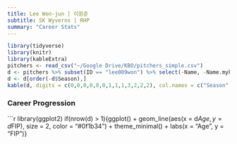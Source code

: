 ```yaml
---
title: Lee Won-jun | 이원준
subtitle: SK Wyverns | RHP
summary: "Career Stats"
---
```

```r
library(tidyverse)
library(knitr)
library(kableExtra)
pitchers <- read_csv("~/Google Drive/KBO/pitchers_simple.csv")
d <- pitchers %>% subset(ID == "lee009won") %>% select(-Name, -Name.mykbo, -KName, -Position, -ID)
d <- d[order(-d$Season),]
kable(d, digits = c(0,0,0,0,0,0,1,1,1,3,2,2,2), col.names = c("Season","Team","Age","G","GS","IP","K/9","BB/9","HR/9","BABIP","ERA","FIP","WAR")) %>% kable_styling(bootstrap_options = c("striped", "hover"), fixed_thead = T)
```
### Career Progression
```r
library(ggplot2)
if(nrow(d) > 1){ggplot() + geom_line(aes(x = d$Age,y = d$FIP), size = 2, color = "#0f1b34") + theme_minimal() + labs(x = "Age", y = "FIP")}
